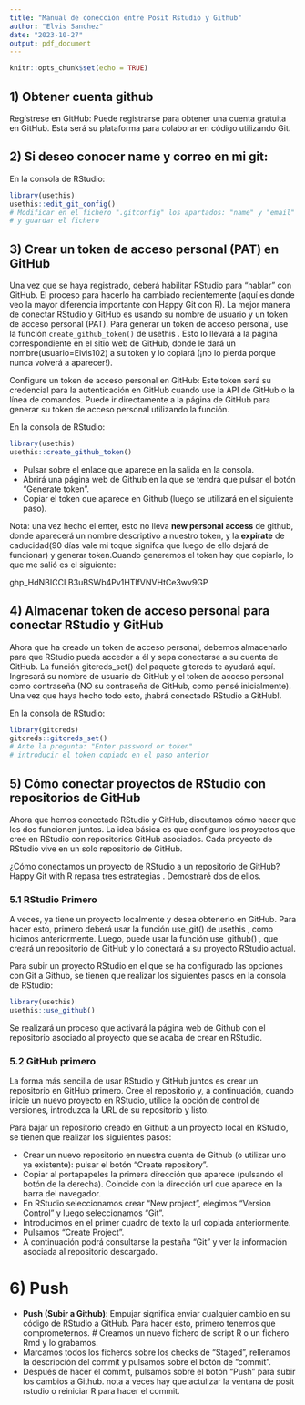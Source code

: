 ```yaml
---
title: "Manual de conección entre Posit Rstudio y Github"
author: "Elvis Sanchez"
date: "2023-10-27"
output: pdf_document
---
```


```r
knitr::opts_chunk$set(echo = TRUE)
```

## 1) Obtener cuenta github

Regístrese en GitHub: Puede registrarse para obtener una cuenta gratuita en GitHub. Esta será su plataforma para colaborar en código utilizando Git.

## 2) Si deseo conocer name y correo en mi git:

En la consola de RStudio: 

```r
library(usethis)
usethis::edit_git_config()
# Modificar en el fichero ".gitconfig" los apartados: "name" y "email" 
# y guardar el fichero
```

## 3) Crear un token de acceso personal (PAT) en GitHub

Una vez que se haya registrado, deberá habilitar RStudio para "hablar" con GitHub. El proceso para hacerlo ha cambiado recientemente (aquí es donde veo la mayor diferencia importante con Happy Git con R). La mejor manera de conectar RStudio y GitHub es usando su nombre de usuario y un token de acceso personal (PAT). Para generar un token de acceso personal, use la función `create_github_token()` de usethis . Esto lo llevará a la página correspondiente en el sitio web de GitHub, donde le dará un nombre(usuario=Elvis102) a su token y lo copiará (¡no lo pierda porque nunca volverá a aparecer!). 

Configure un token de acceso personal en GitHub: Este token será su credencial para la autenticación en GitHub cuando use la API de GitHub o la línea de comandos. Puede ir directamente a la página de GitHub para generar su token de acceso personal utilizando la función.

En la consola de RStudio: 

```r
library(usethis)
usethis::create_github_token()
```

- Pulsar sobre el enlace que aparece en la salida en la consola.
- Abrirá una página web de Github en la que se tendrá que pulsar el botón “Generate token”.
- Copiar el token que aparece en Github (luego se utilizará en el siguiente paso).

Nota: una vez hecho el enter, esto no lleva **new personal access** de github, donde aparecerá un nombre descriptivo  a nuestro token, y la **expirate** de caducidad(90 días vale mi toque signifca que luego de ello dejará de funcionar) y generar token.Cuando generemos el token hay que copiarlo, lo que me salió es el siguiente:

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

## 4) Almacenar token de acceso personal para conectar RStudio y GitHub

Ahora que ha creado un token de acceso personal, debemos almacenarlo para que RStudio pueda acceder a él y sepa conectarse a su cuenta de GitHub. La función gitcreds_set() del paquete gitcreds te ayudará aquí. Ingresará su nombre de usuario de GitHub y el token de acceso personal como contraseña (NO su contraseña de GitHub, como pensé inicialmente). Una vez que haya hecho todo esto, ¡habrá conectado RStudio a GitHub!.

En la consola de RStudio:

```r
library(gitcreds)
gitcreds::gitcreds_set()
# Ante la pregunta: "Enter password or token"
# introducir el token copiado en el paso anterior
```

## 5) Cómo conectar proyectos de RStudio con repositorios de GitHub

Ahora que hemos conectado RStudio y GitHub, discutamos cómo hacer que los dos funcionen juntos. La idea básica es que configure los proyectos que cree en RStudio con repositorios GitHub asociados. Cada proyecto de RStudio vive en un solo repositorio de GitHub.

¿Cómo conectamos un proyecto de RStudio a un repositorio de GitHub? Happy Git with R repasa tres estrategias . Demostraré dos de ellos. 

### 5.1 RStudio Primero

A veces, ya tiene un proyecto localmente y desea obtenerlo en GitHub. Para hacer esto, primero deberá usar la función use_git() de usethis , como hicimos anteriormente. Luego, puede usar la función use_github() , que creará un repositorio de GitHub y lo conectará a su proyecto RStudio actual. 

Para subir un proyecto RStudio en el que se ha configurado las opciones con Git a Github, se tienen que realizar los siguientes pasos en la consola de RStudio:

```r
library(usethis)
usethis::use_github()
```

Se realizará un proceso que activará la página web de Github con el repositorio asociado al proyecto que se acaba de crear en RStudio.

### 5.2 GitHub primero

La forma más sencilla de usar RStudio y GitHub juntos es crear un repositorio en GitHub primero. Cree el repositorio y, a continuación, cuando inicie un nuevo proyecto en RStudio, utilice la opción de control de versiones, introduzca la URL de su repositorio y listo. 

Para bajar un repositorio creado en Github a un proyecto local en RStudio, se tienen que realizar los siguientes pasos:

- Crear un nuevo repositorio en nuestra cuenta de Github (o utilizar uno ya existente): pulsar el botón “Create repository”.
- Copiar al portapapeles la primera dirección que aparece (pulsando el botón de la derecha). Coincide con la dirección url que aparece en la barra del navegador.
- En RStudio seleccionamos crear “New project”, elegimos “Version Control” y luego seleccionamos “Git”.
- Introducimos en el primer cuadro de texto la url copiada anteriormente.
- Pulsamos “Create Project”.
- A continuación podrá consultarse la pestaña “Git” y ver la información asociada al repositorio descargado.

# 6) Push

* **Push (Subir a Github)**: Empujar significa enviar cualquier cambio en su código de RStudio a GitHub. Para hacer esto, primero tenemos que comprometernos.
        # Creamos un nuevo fichero de script R o un fichero Rmd y lo grabamos.
- Marcamos todos los ficheros sobre los checks de “Staged”, rellenamos la descripción del commit y pulsamos sobre el botón de “commit”.
- Después de hacer el commit, pulsamos sobre el botón “Push” para subir los cambios a Github.
nota a veces hay que actulizar la ventana de posit rstudio o reiniciar R para hacer el commit.







